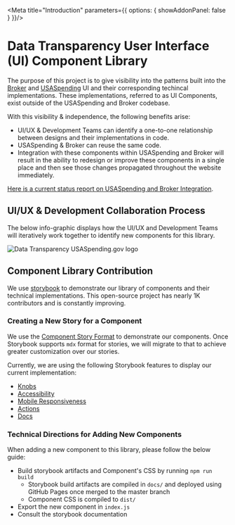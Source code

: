 
<Meta title="Introduction" parameters={{ options: { showAddonPanel: false } }}/>

# Data Transparency User Interface (UI) Component Library
The purpose of this project is to give visibility into the patterns built into the 
[Broker](https://broker.usaspending.gov/) and [USASpending](https://usaspending.gov/) UI and their corresponding techincal implementations.
These implementations, referred to as UI Components, exist outside of the USASpending
and Broker codebase.

With this visibility & independence, the following benefits arise:

- UI/UX & Development Teams can identify a one-to-one relationship between designs and their implementations in code.
- USASpending & Broker can reuse the same code.
- Integration with these components within USASpending and Broker will result in the ability to redesign or improve these components
in a single place and then see those changes propagated throughout the website immediately.

[Here is a current status report on USASpending and Broker Integration](https://github.com/fedspendingtransparency/data-act-documentation/blob/data-transparency-ui/frontend_apps/component-library-integration-status.md).

## UI/UX & Development Collaboration Process

The below info-graphic displays how the UI/UX and Development Teams will iteratively work together to identify new components for this library.

<img src={imgPath} alt="Data Transparency USASpending.gov logo" />

## Component Library Contribution

We use [storybook](https://github.com/storybookjs/storybook) to demonstrate our library of components and their technical implementations.
This open-source project has nearly 1K contributors and is constantly improving.

### Creating a New Story for a Component

We use the [Component Story Format](https://storybook.js.org/docs/formats/component-story-format/) to demonstrate our components. Once
Storybook supports `mdx` format for stories, we will migrate to that to achieve greater customization over our stories.

Currently, we are using the following Storybook features to display our current implementation:

- [Knobs](https://github.com/storybookjs/storybook/tree/master/addons/knobs)
- [Accessibility](https://github.com/storybookjs/storybook/tree/master/addons/a11y)
- [Mobile Responsiveness](https://github.com/storybookjs/storybook/tree/master/addons/viewport)
- [Actions](https://github.com/storybookjs/storybook/tree/master/addons/actions)
- [Docs](https://github.com/storybookjs/storybook/tree/master/addons/docs)

### Technical Directions for Adding New Components

When adding a new component to this library, please follow the below guide:
- Build storybook artifacts and Component's CSS by running `npm run build`
    - Storybook build artifacts are compiled in `docs/` and deployed using GitHub Pages once merged to the master branch
    - Component CSS is compiled to `dist/`
- Export the new component in `index.js`
- Consult the storybook documentation
